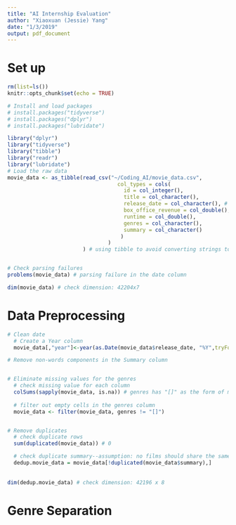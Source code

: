 ```yaml
---
title: "AI Internship Evaluation"
author: "Xiaoxuan (Jessie) Yang"
date: "1/3/2019"
output: pdf_document
---
```

# Set up
```r
rm(list=ls())
knitr::opts_chunk$set(echo = TRUE)

# Install and load packages
# install.packages("tidyverse")
# install.packages("dplyr")
# install.packages("lubridate")

library("dplyr")
library("tidyverse")
library("tibble")
library("readr")
library("lubridate")
# Load the raw data
movie_data <- as_tibble(read_csv("~/Coding_AI/movie_data.csv",
                                   col_types = cols(
                                     id = col_integer(),
                                     title = col_character(),
                                     release_date = col_character(), # using col_date causes parsing failures
                                     box_office_revenue = col_double(),
                                     runtime = col_double(),
                                     genres = col_character(),
                                     summary = col_character()
                                    )
                                )
                        ) # using tibble to avoid converting strings to factors


# Check parsing failures
problems(movie_data) # parsing failure in the date column

dim(movie_data) # check dimension: 42204x7
```


# Data Preprocessing
```r
# Clean date 
  # Create a Year column
  movie_data[,"year"]<-year(as.Date(movie_data$release_date, "%Y",tryFormats = c("yyyy", "yyyy-mm-dd", "yyyy-mm")))

# Remove non-words components in the Summary column


# Eliminate missing values for the genres
  # check missing value for each column
  colSums(sapply(movie_data, is.na)) # genres has "[]" as the form of missing value
  
  # filter out empty cells in the genres column
  movie_data <- filter(movie_data, genres != "[]") 


# Remove duplicates
  # check duplicate rows
  sum(duplicated(movie_data)) # 0 

  # check duplicate summary--assumption: no films should share the same summary
  dedup.movie_data = movie_data[!duplicated(movie_data$summary),] 
  
  
dim(dedup.movie_data) # check dimension: 42196 x 8

```

# Genre Separation
```r

```

